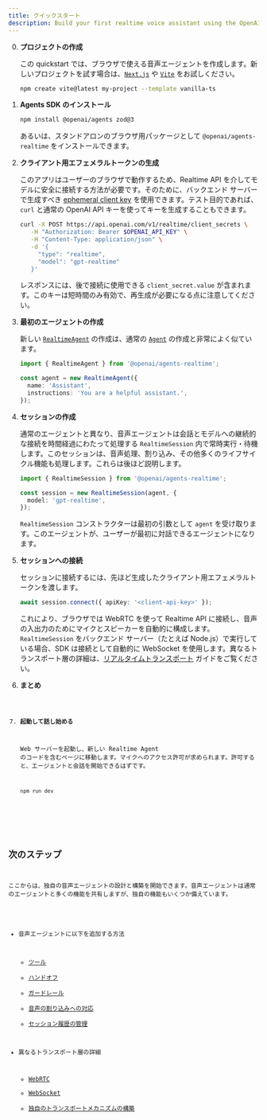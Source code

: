 ```yaml
---
title: クイックスタート
description: Build your first realtime voice assistant using the OpenAI Agents SDK in minutes.
---
```



<Steps>

0. **プロジェクトの作成**

   この quickstart では、ブラウザで使える音声エージェントを作成します。新しいプロジェクトを試す場合は、[`Next.js`](https://nextjs.org/docs/getting-started/installation) や [`Vite`](https://vite.dev/guide/installation.html) をお試しください。

   ```bash
   npm create vite@latest my-project --template vanilla-ts
   ```

1. **Agents SDK のインストール**

   ```bash
   npm install @openai/agents zod@3
   ```

   あるいは、スタンドアロンのブラウザ用パッケージとして `@openai/agents-realtime` をインストールできます。

2. **クライアント用エフェメラルトークンの生成**

   このアプリはユーザーのブラウザで動作するため、Realtime API を介してモデルに安全に接続する方法が必要です。そのために、バックエンド サーバーで生成すべき [ephemeral client key](https://platform.openai.com/docs/guides/realtime#creating-an-ephemeral-token) を使用できます。テスト目的であれば、`curl` と通常の OpenAI API キーを使ってキーを生成することもできます。

   ```bash
   curl -X POST https://api.openai.com/v1/realtime/client_secrets \
      -H "Authorization: Bearer $OPENAI_API_KEY" \
      -H "Content-Type: application/json" \
      -d '{
        "type": "realtime",
        "model": "gpt-realtime"
      }'
   ```

   レスポンスには、後で接続に使用できる `client_secret.value` が含まれます。このキーは短時間のみ有効で、再生成が必要になる点に注意してください。

3. **最初のエージェントの作成**

   新しい [`RealtimeAgent`](/openai-agents-js/openai/agents-realtime/classes/realtimeagent/) の作成は、通常の [`Agent`](/openai-agents-js/ja/guides/agents) の作成と非常によく似ています。

   ```typescript
   import { RealtimeAgent } from '@openai/agents-realtime';

   const agent = new RealtimeAgent({
     name: 'Assistant',
     instructions: 'You are a helpful assistant.',
   });
   ```

4. **セッションの作成**

   通常のエージェントと異なり、音声エージェントは会話とモデルへの継続的な接続を時間経過にわたって処理する `RealtimeSession` 内で常時実行・待機します。このセッションは、音声処理、割り込み、その他多くのライフサイクル機能も処理します。これらは後ほど説明します。

   ```typescript
   import { RealtimeSession } from '@openai/agents-realtime';

   const session = new RealtimeSession(agent, {
     model: 'gpt-realtime',
   });
   ```

   `RealtimeSession` コンストラクターは最初の引数として `agent` を受け取ります。このエージェントが、ユーザーが最初に対話できるエージェントになります。

5. **セッションへの接続**

   セッションに接続するには、先ほど生成したクライアント用エフェメラルトークンを渡します。

   ```typescript
   await session.connect({ apiKey: '<client-api-key>' });
   ```

   これにより、ブラウザでは WebRTC を使って Realtime API に接続し、音声の入出力のためにマイクとスピーカーを自動的に構成します。`RealtimeSession` をバックエンド サーバー（たとえば Node.js）で実行している場合、SDK は接続として自動的に WebSocket を使用します。異なるトランスポート層の詳細は、[リアルタイムトランスポート](/openai-agents-js/ja/guides/voice-agents/transport) ガイドをご覧ください。

6. **まとめ**

   <Code lang="typescript" code={helloWorldExample} />

7. **起動して話し始める**

   Web サーバーを起動し、新しい Realtime Agent のコードを含むページに移動します。マイクへのアクセス許可が求められます。許可すると、エージェントと会話を開始できるはずです。

   ```bash
   npm run dev
   ```

</Steps>

## 次のステップ

ここからは、独自の音声エージェントの設計と構築を開始できます。音声エージェントは通常のエージェントと多くの機能を共有しますが、独自の機能もいくつか備えています。

- 音声エージェントに以下を追加する方法
  - [ツール](/openai-agents-js/ja/guides/voice-agents/build#tools)
  - [ハンドオフ](/openai-agents-js/ja/guides/voice-agents/build#handoffs)
  - [ガードレール](/openai-agents-js/ja/guides/voice-agents/build#guardrails)
  - [音声の割り込みへの対応](/openai-agents-js/ja/guides/voice-agents/build#audio-interruptions)
  - [セッション履歴の管理](/openai-agents-js/ja/guides/voice-agents/build#session-history)

- 異なるトランスポート層の詳細
  - [WebRTC](/openai-agents-js/ja/guides/voice-agents/transport#connecting-over-webrtc)
  - [WebSocket](/openai-agents-js/ja/guides/voice-agents/transport#connecting-over-websocket)
  - [独自のトランスポートメカニズムの構築](/openai-agents-js/ja/guides/voice-agents/transport#building-your-own-transport-mechanism)
